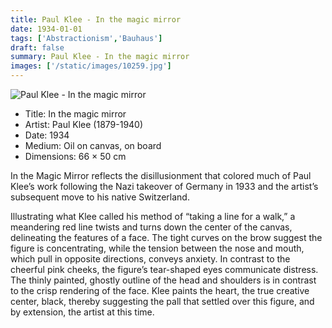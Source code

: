 ```yaml
---
title: Paul Klee - In the magic mirror
date: 1934-01-01
tags: ['Abstractionism','Bauhaus']
draft: false
summary: Paul Klee - In the magic mirror
images: ['/static/images/10259.jpg']
---
```


![Paul Klee - In the magic mirror](/static/images/10259.jpg)

* Title: In the magic mirror
* Artist: Paul Klee (1879-1940)
* Date: 1934
* Medium: Oil on canvas, on board
* Dimensions: 66 × 50 cm

In the Magic Mirror reflects the disillusionment that colored much of Paul Klee’s work following the Nazi takeover of Germany in 1933 and the artist’s subsequent move to his native Switzerland.

Illustrating what Klee called his method of “taking a line for a walk,” a meandering red line twists and turns down the center of the canvas, delineating the features of a face. The tight curves on the brow suggest the figure is concentrating, while the tension between the nose and mouth, which pull in opposite directions, conveys anxiety. In contrast to the cheerful pink cheeks, the figure’s tear-shaped eyes communicate distress. The thinly painted, ghostly outline of the head and shoulders is in contrast to the crisp rendering of the face. Klee paints the heart, the true creative center, black, thereby suggesting the pall that settled over this figure, and by extension, the artist at this time.
